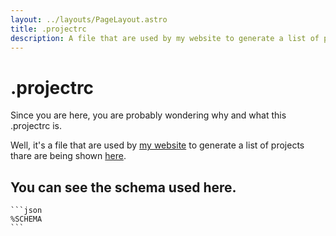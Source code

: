 ```yaml
---
layout: ../layouts/PageLayout.astro
title: .projectrc
description: A file that are used by my website to generate a list of projects.
---
```



# .projectrc

 Since you are here, you are probably wondering why and what this <span class="rounded bg-gray-200 dark:bg-active p-0.5">.projectrc</span> is.

Well, it's a file that are used by 
<a class="rounded bg-gray-200 dark:bg-active p-0.5" href="https://github.com/luxass/luxass.dev/blob/main/scripts/update-site.ts" rel="noopener noreferrer" target="_blank">my website</a>
to generate a list of projects thare are being shown <a class="rounded bg-gray-200 dark:bg-active p-0.5" href="https://luxass.dev/projects" rel="noopener noreferrer" target="_blank" title="List of projects">here</a>.

<div class="my-4">
    <h2 class="my-2 text-xl font-semibold">
      You can see the schema used here.
    </h2>

    ```json
    %SCHEMA
    ```
</div>

